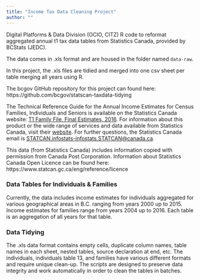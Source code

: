 ```yaml
---
title: "Income Tax Data Cleaning Project"
author: ""
---
```



Digital Platforms & Data Division (OCIO, CITZ) R code to reformat aggregated annual t1 tax data tables from Statistics Canada, provided by BCStats (JEDC).

The data comes in .xls format and are housed in the folder named `data-raw`.

In this project, the .xls files are tidied and merged into one csv sheet per table merging all years using R. 

The bcgov GitHub repository for this project can found here: https://github.com/bcgov/statscan-taxdata-tidying

The Technical Reference Guide for the Annual Income Estimates for Census Families, Individuals and Seniors is available on the Statistics Canada website:
[T1 Family File, Final Estimates, 2016](
https://www150.statcan.gc.ca/n1/pub/72-212-x/72-212-x2018001-eng.htm). For information about this product or the wide range of services and data available from Statistics Canada, visit their [website](www.statcan.gc.ca).
For further questions, the Statistics Canada email is <STATCAN.infostats-infostats.STATCAN@canada.ca>. 

This data (from Statistics Canada) includes information copied with permission from Canada Post Corporation. Information about Statistics Canada Open Licence can be found here: https://www.statcan.gc.ca/eng/reference/licence 

### Data Tables for Individuals & Families

Currently, the data includes income estimates for individuals aggregated for various geographical areas in B.C. ranging from years 2000 up to 2015. Income estimates for families range from years 2004 up to 2016. Each table is an aggregation of all years for that table.


### Data Tidying

The .xls data format contains empty cells, duplicate column names, table names in each sheet, nested tables, source declaration at end, etc. The individuals, individuals table 13, and families have various different formats and require unique clean-up. The scripts are designed to preserve data integrity and work automatically in order to clean the tables in batches.

